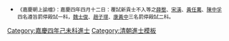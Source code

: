{{Navbox
|name = 嘉慶四年己未科殿試金榜
|title = 嘉慶四年（1799年）己未科殿試金榜
|titlestyle = background-color:#FFD700;
|image =
|style = width:100%;text-align:center; 
|groupstyle = text-align:center; background-color:#FFD700;
|liststyle = text-align:center;
|state = {{{state<includeonly>|collapsed</includeonly>}}}
|group1 = 第一甲<br>賜進士及第<br>共3名
|list1 = '''[[姚文田]]''' - '''[[蘇兆登]]''' - '''[[王引之]]'''

|group2 = 第二甲<br>賜進士出身<br>共74名
|list2 = [[程國仁]] - [[湯金釗]] - [[吳賡枚]] - [[汪桂|汪　桂]] - [[汪如淵]] - [[程同文]] - [[梁運昌]] - [[白镕|白　镕]] - [[李翃|李　翃]] - [[鮑桂星]]<br>[[宋湘|宋　湘]] - [[史致儼]] - [[張惠言]] - [[李端 (嘉慶進士)|李　端]] - [[丁履泰]] - [[陳汝梅]] - [[徐名紱]] - [[蔣雲寬|蔣雲官]] - [[沈士煋]] - [[吳榮光]]<br>[[戴聰|戴　聰]] - [[盧浙|盧　浙]] - [[李本榆]] - [[蘇琳|蘇　琳]] - [[涂以輈|-{涂}-以輈]] - [[李象鵠]] - [[趙學轍]] - [[方應綸]] - [[陳超曾]] - [[汪恩|汪　恩]]<br>[[莫南采]] - [[吳鼒|吳　鼒]] - [[趙在田]] - [[陳謨 (嘉慶進士)|陳　謨]] - [[花杰|花　杰]] - [[黃鳴傑]] - [[牛坤|牛　坤]] - [[毛謨|毛　謨]] - [[何朝彥]] - [[張師泌]]<br>[[黃思宸]] - [[張錦珩]] - [[彭蘊輝]] - [[韋運標]] - [[余霈元]] - [[賈履中]] - [[俞恒潤]] - [[余本敦]] - [[朱淥|朱　淥]] - [[孟晟|孟　晟]]<br>[[楊世英]] - [[周悌|周　悌]] - [[朱學邃]] - [[胡秉虔]] - [[許鋐|許　鋐]] - [[張述燕]] - [[湯志堯]] - [[胡大成]] - [[曹汝淵]] - [[任伯寅]]<br>[[周開謨]] - [[邵自錦]] - [[吳其彥]] - [[馮大中]] - [[孔昭銘]] - [[陸言|陸　言]] - [[錢昌齡]] - [[何南鈺]] - [[陳壽祺]] - [[劉尹衡]]<br>[[趙玉|趙　玉]] - [[彭良裔]] - [[俞恒澤]] - [[象會|象　會]]<span style="color: #FFFFFF;"> - －－－ - －－－ - －－－ - －－－ - －－－ - －－－</span>

|group3 = 第三甲<br>賜同進士出身<br>共143名
|list3 = [[趙敬襄]] - [[劉陶|劉　陶]] - [[程祖洛]] - [[張紹學]] - [[壽星保]] - [[黃維烈]] - [[蔡本俊]] - [[何蘭馥]] - [[唐先甲]] - [[彭昌運]]<br>[[許宗彥]] - [[楊騰達]] - [[黃翼堂]] - [[蔡夢麟]] - [[張業南]] - [[張運煦]] - [[吳賢湘]] - [[林東垣]] - [[李光晉]] - [[馬丕基]]<br>[[張傅霖]] - [[汪桂林]] - [[萬雲|萬　雲]] - [[董大醇]] - [[周錫章]] - [[錢枚|錢　枚]] - [[朱桂楨]] - [[王廷紹]] - [[莫與儔]] - [[淡士濤]]<br>[[羅志謙]] - [[孫鵬越]] - [[王田穎]] - [[蔡鴻捷]] - [[柏齡阿]] - [[明安 (嘉慶進士)|明　安]] - [[齊正訓]] - [[王藩|王　藩]] - [[彭鳳儀]] - [[王庭華]]<br>[[廉能|廉　能]] - [[張光曙]] - [[張鱗|張　鱗]] - [[康紹鏞]] - [[伍士超]] - [[蔡鑾揚]] - [[周璽 (嘉慶進士)|周　璽]] - [[李友竹]] - [[李熉|李　熉]] - [[蔣翎|蔣　翎]]<br>[[徐寅亮]] - [[毛式郇]] - [[楊本昌]] - [[椿齡|椿　齡]] - [[王檢 (嘉慶進士)|王　檢]] - [[羅世材]] - [[張之屏]] - [[賴勳|賴　勳]] - [[莊詠|莊　詠]] - [[王家景]]<br>[[高渭占]] - [[許亨超]] - [[蕭鴻圖]] - [[李景嵩]] - [[柯雨官]] - [[蹇滋善]] - [[翁有儀]] - [[張富業]] -[[珠爾杭阿]]- [[孫喬齡]]<br>[[崔永福]] - [[陳斌|陳　斌]] - [[宋其沅]] - [[廉善|廉　善]] - [[黃郁章]] - [[楊樹基]] - [[徐文驤]] - [[楊桂森|楊汝達]] - [[黃燮|黃　燮]] - [[吳鼎臣]]<br>[[覺羅桂芳]]-[[王東林]] - [[姚廷訓]] - [[李向榮]] - [[蕭應午]] - [[高世書]] - [[楊名昇]] - [[石鼎|石　鼎]] - [[何鍾泰 (嘉慶進士)|何鍾泰]] - [[張澍 (清朝)|張　澍]]<br>[[貴慶|貴　慶]] - [[唐儼 (嘉慶進士)|唐　儼]] - [[沈世求]] -[[歐陽厚均]]- [[王維鈺]] - [[林鍾岱]] - [[溫際清]] - [[尹澍|尹　澍]] - [[賈聲槐]] - [[劉台斗]]<br>[[朱嗣韓]] - [[陳鍾麟]] - [[劉志惓]] - [[張蕙圃]] - [[馬德表]] - [[吳準|吳　準]] - [[林颺華]] - [[高映奎]] - [[葉立笙]] - [[郝懿行]]<br>[[葉馥|葉　馥]] - [[林天培]] - [[王顯文]] - [[羅宸|羅　宸]] - [[周維翰]] - [[應軒|應　軒]] - [[李遠烈]] - [[劉企埰]] - [[徐旭曾]] - [[倪模|倪　模]]<br>[[張兆安]] - [[邱音越]] - [[賞鍇|賞　鍇]] - [[劉開泰]] - [[杜剛 (清朝)|杜　剛]] - [[楊良木]] - [[祝孝憑]] - [[張汝緒]] - [[佛保|佛　保]] - [[李炳南 (嘉慶進士)|李炳南]]<br>[[苑鴻緒]] - [[蒲亨晉]] - [[呂清|呂　清]] - [[李嘉禾]] - [[孫猷|孫　猷]] - [[陳若疇]] - [[楊鳳臺]] - [[張聖愉]] - [[陳詩庭]] - [[盧坤|盧　坤]]<br>[[淡士淳]] - [[蔡文蘭]] - [[崔象山]]<span style="color: #FFFFFF;"> - －－－ - －－－ - －－－ - －－－ - －－－ - －－－ - －－－</span>
|belowstyle = text-align: center; background-color:#FFD700;
|below='''前一科：[[Template:嘉慶元年丙辰科殿試金榜|嘉慶元年丙辰科]]　'''·'''　後一科：[[Template:嘉慶六年辛酉恩科殿試金榜|嘉慶六年辛酉恩科]]'''<br>'''同科進士：[[Template:嘉慶四年己未科武殿試金榜|嘉慶四年己未武科]]'''
}}
[[Category:嘉慶四年己未科進士]]
<noinclude>
* <small>《嘉慶朝上諭檔》：嘉慶四年四月十二日：覆試新貢士不入等之[[薛壂]]、[[宋潢 (嘉慶辛酉進士)|宋潢]]、[[黃任萬]]、[[陳中孚]]四名遵旨罰停殿試一科，[[魏士俊]]、[[趙子璟]]、[[康黃中]]三名罰停殿試二科。</small>
[[Category:嘉慶四年己未科進士| ]]
[[Category:清朝進士模板]]</noinclude>